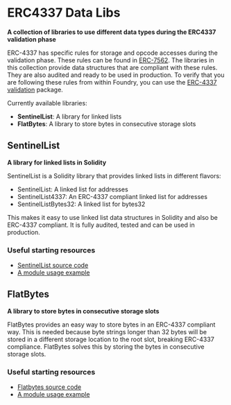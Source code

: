 # ERC4337 Data Libs

**A collection of libraries to use different data types during the ERC4337 validation phase**

ERC-4337 has specific rules for storage and opcode accesses during the validation phase. These rules can be found in [ERC-7562](https://eips.ethereum.org/EIPS/eip-7562). The libraries in this collection provide data structures that are compliant with these rules. They are also audited and ready to be used in production. To verify that you are following these rules from within Foundry, you can use the [ERC-4337 validation](/erc4337-validation) package.

Currently available libraries:

- **SentinelList**: A library for linked lists
- **FlatBytes**: A library to store bytes in consecutive storage slots

## SentinelList

**A library for linked lists in Solidity**

SentinelList is a Solidity library that provides linked lists in different flavors:

- SentinelList: A linked list for addresses
- SentinelList4337: An ERC-4337 compliant linked list for addresses
- SentinelListBytes32: A linked list for bytes32

This makes it easy to use linked list data structures in Solidity and also be ERC-4337 compliant. It is fully audited, tested and can be used in production.

### Useful starting resources

- [SentinelList source code](https://github.com/rhinestonewtf/sentinellist)
- [A module usage example](https://github.com/rhinestonewtf/core-modules/blob/7de2fb5330cbf2cf698e1822283b20fa29595dbe/src/OwnableValidator/OwnableValidator.sol#L43)

## FlatBytes

**A library to store bytes in consecutive storage slots**

FlatBytes provides an easy way to store bytes in an ERC-4337 compliant way. This is needed because byte strings longer than 32 bytes will be stored in a different storage location to the root slot, breaking ERC-4337 compliance. FlatBytes solves this by storing the bytes in consecutive storage slots.

### Useful starting resources

- [Flatbytes source code](https://github.com/rhinestonewtf/flatbytes)
- [A module usage example](https://github.com/rhinestonewtf/core-modules/blob/7de2fb5330cbf2cf698e1822283b20fa29595dbe/src/MultiFactor/DataTypes.sol#L32)
